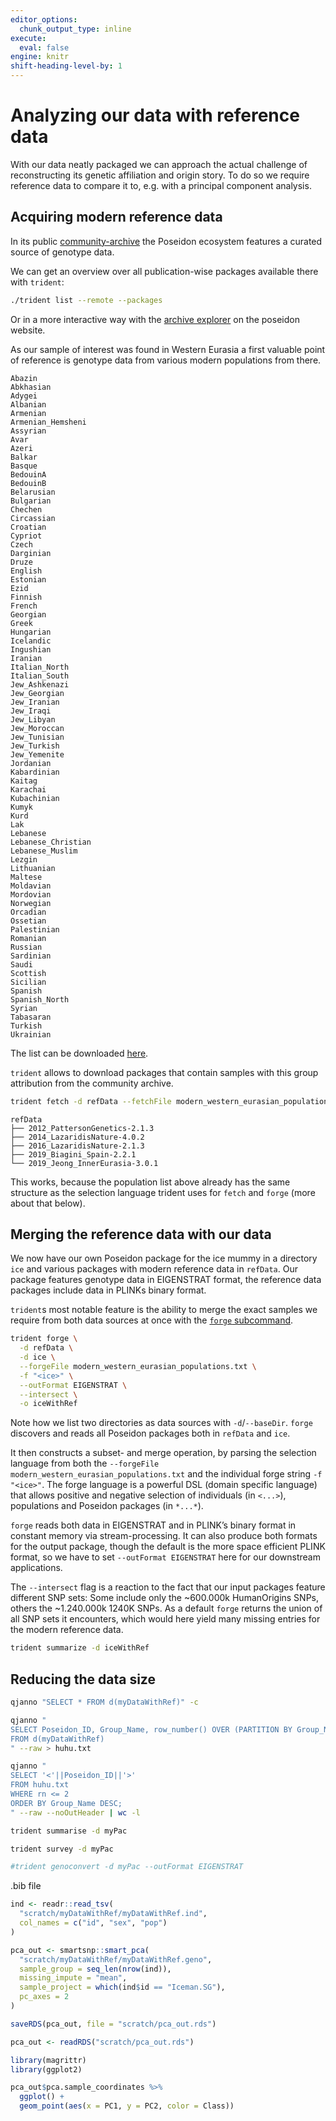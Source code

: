 ```yaml
---
editor_options: 
  chunk_output_type: inline
execute: 
  eval: false
engine: knitr
shift-heading-level-by: 1
---
```


# Analyzing our data with reference data

With our data neatly packaged we can approach the actual challenge of reconstructing its genetic affiliation and origin story. To do so we require reference data to compare it to, e.g. with a principal component analysis.

## Acquiring modern reference data

In its public [community-archive](https://www.poseidon-adna.org/#/archive_overview) the Poseidon ecosystem features a curated source of genotype data.

We can get an overview over all publication-wise packages available there with `trident`:

```bash
./trident list --remote --packages
```

Or in a more interactive way with the [archive explorer](https://www.poseidon-adna.org/#/archive_explorer) on the poseidon website.

As our sample of interest was found in Western Eurasia a first valuable point of reference is genotype data from various modern populations from there.

:::{.scrolling}

```{filename="modern_western_eurasian_populations.txt"}
Abazin
Abkhasian
Adygei
Albanian
Armenian
Armenian_Hemsheni
Assyrian
Avar
Azeri
Balkar
Basque
BedouinA
BedouinB
Belarusian
Bulgarian
Chechen
Circassian
Croatian
Cypriot
Czech
Darginian
Druze
English
Estonian
Ezid
Finnish
French
Georgian
Greek
Hungarian
Icelandic
Ingushian
Iranian
Italian_North
Italian_South
Jew_Ashkenazi
Jew_Georgian
Jew_Iranian
Jew_Iraqi
Jew_Libyan
Jew_Moroccan
Jew_Tunisian
Jew_Turkish
Jew_Yemenite
Jordanian
Kabardinian
Kaitag
Karachai
Kubachinian
Kumyk
Kurd
Lak
Lebanese
Lebanese_Christian
Lebanese_Muslim
Lezgin
Lithuanian
Maltese
Moldavian
Mordovian
Norwegian
Orcadian
Ossetian
Palestinian
Romanian
Russian
Sardinian
Saudi
Scottish
Sicilian
Spanish
Spanish_North
Syrian
Tabasaran
Turkish
Ukrainian
```

The list can be downloaded [here](https://raw.githubusercontent.com/nevrome/mobest.analysis.2022/master/code/01_data_preparation/modern_western_eurasian_populations.txt).

:::

`trident` allows to download packages that contain samples with this group attribution from the community archive.

```bash
trident fetch -d refData --fetchFile modern_western_eurasian_populations.txt
```

```
refData
├── 2012_PattersonGenetics-2.1.3
├── 2014_LazaridisNature-4.0.2
├── 2016_LazaridisNature-2.1.3
├── 2019_Biagini_Spain-2.2.1
└── 2019_Jeong_InnerEurasia-3.0.1
```

This works, because the population list above already has the same structure as the selection language trident uses for `fetch` and `forge` (more about that below).

## Merging the reference data with our data

We now have our own Poseidon package for the ice mummy in a directory `ice` and various packages with modern reference data in `refData`. Our package features genotype data in EIGENSTRAT format, the reference data packages include data in PLINKs binary format.

`trident`s most notable feature is the ability to merge the exact samples we require from both data sources at once with the [`forge` subcommand](https://www.poseidon-adna.org/#/trident?id=forge-command).

```bash
trident forge \
  -d refData \
  -d ice \
  --forgeFile modern_western_eurasian_populations.txt \
  -f "<ice>" \
  --outFormat EIGENSTRAT \
  --intersect \
  -o iceWithRef
```

Note how we list two directories as data sources with `-d`/`--baseDir`. `forge` discovers and reads all Poseidon packages both in `refData` and `ice`.

It then constructs a subset- and merge operation, by parsing the selection language from both the `--forgeFile` `modern_western_eurasian_populations.txt` and the individual forge string `-f` `"<ice>"`. The forge language is a powerful DSL (domain specific language) that allows positive and negative selection of individuals (in `<...>`), populations and Poseidon packages (in `*...*`).

`forge` reads both data in EIGENSTRAT and in PLINK's binary format in constant memory via stream-processing. It can also produce both formats for the output package, though the default is the more space efficient PLINK format, so we have to set `--outFormat EIGENSTRAT` here for our downstream applications.

The `--intersect` flag is a reaction to the fact that our input packages feature different SNP sets: Some include only the ~600.000k HumanOrigins SNPs, others the ~1.240.000k 1240K SNPs. As a default `forge` returns the union of all SNP sets it encounters, which would here yield many missing entries for the modern reference data.

```bash
trident summarize -d iceWithRef
```

## Reducing the data size

```bash
qjanno "SELECT * FROM d(myDataWithRef)" -c

qjanno "
SELECT Poseidon_ID, Group_Name, row_number() OVER (PARTITION BY Group_Name ORDER BY random()) rn
FROM d(myDataWithRef)
" --raw > huhu.txt

qjanno "
SELECT '<'||Poseidon_ID||'>'
FROM huhu.txt
WHERE rn <= 2
ORDER BY Group_Name DESC;
" --raw --noOutHeader | wc -l
```

```bash
trident summarise -d myPac
```

```bash
trident survey -d myPac
```

```bash
#trident genoconvert -d myPac --outFormat EIGENSTRAT
```

.bib file

```r
ind <- readr::read_tsv(
  "scratch/myDataWithRef/myDataWithRef.ind",
  col_names = c("id", "sex", "pop")
)

pca_out <- smartsnp::smart_pca(
  "scratch/myDataWithRef/myDataWithRef.geno",
  sample_group = seq_len(nrow(ind)),
  missing_impute = "mean",
  sample_project = which(ind$id == "Iceman.SG"),
  pc_axes = 2
)

saveRDS(pca_out, file = "scratch/pca_out.rds")
```

```r
pca_out <- readRDS("scratch/pca_out.rds")

library(magrittr)
library(ggplot2)

pca_out$pca.sample_coordinates %>%
  ggplot() +
  geom_point(aes(x = PC1, y = PC2, color = Class))
```

